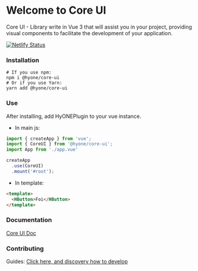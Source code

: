 
<Meta title="Core UI/Welcome" />

# Welcome to Core UI

Core UI - Library write in Vue 3 that will assist you in your project, 
providing visual components to facilitate the development of your application.

[![Netlify Status](https://api.netlify.com/api/v1/badges/eacbad6b-41f2-4919-9f67-0f6c4dedfaf8/deploy-status)](https://app.netlify.com/sites/hyone-core-ui/deploys)

### Installation

```
# If you use npm: 
npm i @hyone/core-ui
# Or if you use Yarn: 
yarn add @hyone/core-ui
```

### Use

After installing, add HyONEPlugin to your vue instance.

- In main js:
```js
import { createApp } from 'vue';
import { CoreUI } from '@hyone/core-ui';
import App from './app.vue'

createApp
  .use(CoreUI)
  .mount('#root');
```

- In template:

```html
<template>
  <HButton>Foi</HButton>
</template>
```

### Documentation
[Core UI Doc](https://hyone-core-ui.netlify.app/)

### Contributing

Guides:
[Click here, and discovery how to develop](CONTRIBUTING.md)
